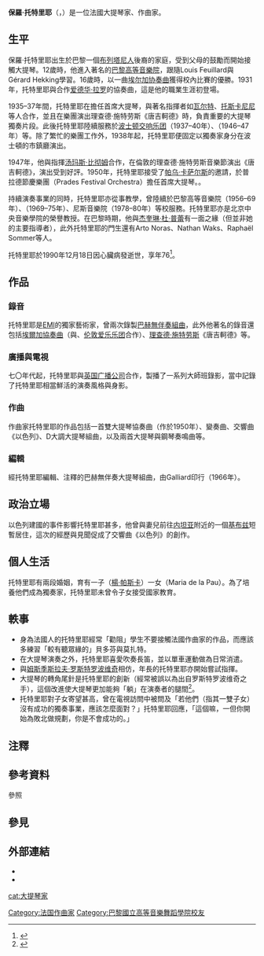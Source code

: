 {{refimprove|time=2020-09-22}}
{{Infobox musical artist
| name         = 保羅·托特里耶<br/>Paul Tortelier
| image        = Tortelier Harcourt 1948 2.jpg
| caption      = 1948年的托特里耶
| background   = 演奏者
| birth_name   = 
| birth_date   = {{birth date|df=yes|1914|3|21}}
| birth_place  = {{FRA}}[[巴黎|巴黎]]
| death_date   = {{death date and age|df=yes|1990|12|18|1914|3|21}}
| death_place  = {{FRA}}[[伊夫林省|伊夫林省]]维拉尔索庄园
| genre        = 古典音樂
| occupation   = 大提琴家
| years_active = 
| awards       = 
}}

'''保羅·托特里耶'''（{{lang-fr|Paul Tortelier}}，{{bd|1914年|3月21日|1990年|12月18日}}）是一位法國大提琴家、作曲家。

== 生平 ==
保羅·托特里耶出生於巴黎一個[[布列塔尼人|布列塔尼人]]後裔的家庭，受到父母的鼓勵而開始接觸大提琴。12歲時，他進入著名的[[巴黎國立高等音樂舞蹈學院|巴黎高等音樂院]]，跟隨Louis Feuillard{{譯名請求}}與Gérard Hekking{{譯名請求}}學習。16歲時，以一曲[[大提琴协奏曲_(埃尔加)|埃尔加协奏曲]]獲得校內比賽的優勝。1931年，托特里耶與{{link-fr|拉穆勒管弦樂團|Orchestre Lamoureux}}合作[[爱德华·拉罗|爱德华·拉罗]]的協奏曲，這是他的職業生涯初登場。

1935–37年間，托特里耶在{{link-fr|蒙地卡羅愛樂樂團|Orchestre philharmonique de Monte-Carlo}}擔任首席大提琴，與著名指揮者如[[布鲁诺·瓦尔特|瓦尔特]]、[[阿图罗·托斯卡尼尼|托斯卡尼尼]]等人合作，並且在樂團演出理查德·施特劳斯《唐吉軻德》時，負責重要的大提琴獨奏片段{{efn|托特里耶與《唐吉軻德》有著密切的聯結，他曾多次現場演出、錄製這首作品。}}。此後托特里耶陸續服務於[[波士顿交响乐团|波士顿交响乐团]]（1937–40年）、{{link-fr|巴黎音樂院管弦樂團|Orchestre de la Société des concerts du Conservatoire}}（1946–47年）等。除了繁忙的樂團工作外，1938年起，托特里耶便固定以獨奏家身分在波士頓的市鎮廳演出。

1947年，他與指揮[[汤玛斯·比彻姆|汤玛斯·比彻姆]]合作，在倫敦的理查德·施特劳斯音樂節演出《唐吉軻德》，演出受到好評。1950年，托特里耶接受了[[帕乌·卡萨尔斯|帕乌·卡萨尔斯]]的邀請，於普拉德節慶樂團（Prades Festival Orchestra）擔任首席大提琴。{{cn|托特里耶曾表示，卡薩爾斯是影響他至深的大提琴家}}。

持續演奏事業的同時，托特里耶亦從事教學，曾陸續於巴黎高等音樂院（1956–69年）、{{link-de|富克旺根艺术大学|Folkwang Universität der Künste}}（1969–75年）、尼斯音樂院（1978–80年）等校服務。托特里耶亦是北京中央音樂學院的榮譽教授。在巴黎時期，他與[[杰奎琳·杜·普蕾|杰奎琳·杜·普蕾]]有一面之緣（但並非她的主要指導者），此外托特里耶的門生還有Arto Noras{{譯名請求}}、Nathan Waks{{譯名請求}}、Raphaël Sommer{{譯名請求}}等人。

托特里耶於1990年12月18日因心臟病發逝世，享年76<ref>{{Cite news|url=https://www.nytimes.com/1990/12/20/obituaries/paul-tortelier-a-french-cellist-and-political-idealist-dies-at-76.html|title=Paul Tortelier, a French Cellist And Political Idealist, Dies at 76|author=Bernard Holland|date=1990-12-20|publisher=纽约时报|accessdate=2020-09-22|language=en|archive-date=2019-03-29|archive-url=https://web.archive.org/web/20190329124650/https://www.nytimes.com/1990/12/20/obituaries/paul-tortelier-a-french-cellist-and-political-idealist-dies-at-76.html|dead-url=no}}</ref>。

== 作品 ==
=== 錄音 ===
托特里耶是[[EMI古典|EMI]]的獨家藝術家，曾兩次錄製[[约翰·塞巴斯蒂安·巴赫|巴赫]][[无伴奏大提琴组曲_(巴赫)|無伴奏組曲]]{{efn|1960年於巴黎，1982年於倫敦。}}，此外他著名的錄音還包括[[爱德华·埃尔加|埃爾加]][[大提琴协奏曲_(埃尔加)|協奏曲]]（與{{link-en|艾德里安·包爾特|Adrian Boult}}、[[伦敦爱乐乐团|伦敦爱乐乐团]]合作）、[[理查德·施特劳斯|理查德·施特劳斯]]《唐吉軻德》{{efn|兩次，分別與比彻姆／[[皇家愛樂樂團|皇家愛樂樂團]]（1947–48年），以及[[鲁道夫·肯普|肯普]]／[[德累斯顿国家管弦乐团|德累斯顿国家管弦乐团]]（1973年）合作。}}等。
{{expand section}}

=== 廣播與電視 ===
七〇年代起，托特里耶與[[英国广播公司|英国广播公司]]合作，製播了一系列大師班錄影，當中記錄了托特里耶相當鮮活的演奏風格與身影。

=== 作曲 ===
作曲家托特里耶的作品包括一首雙大提琴協奏曲（作於1950年）、變奏曲、交響曲《以色列》、D大調大提琴組曲，以及兩首大提琴與鋼琴奏鳴曲等。

=== 編輯 ===
經托特里耶編輯、注釋的巴赫無伴奏大提琴組曲，由Galliard印行（1966年）。

== 政治立場 ==
以色列建國的事件影響托特里耶甚多，他曾與妻兒前往[[内坦亚|内坦亚]]附近的一個[[基布兹|基布兹]]短暫居住，這次的經歷與見聞促成了交響曲《以色列》的創作。

== 個人生活 ==
托特里耶有兩段婚姻，育有一子（[[楊·帕斯卡·托特里耶|楊·帕斯卡]]）一女（Maria de la Pau{{譯名請求}}）。為了培養他們成為獨奏家，托特里耶未曾令子女接受國家教育。

== 軼事 ==
* 身為法國人的托特里耶經常「勸阻」學生不要接觸法國作曲家的作品，而應該多練習「較有聽眾緣的」貝多芬與莫扎特。
* 在大提琴演奏之外，托特里耶喜愛吹奏長笛，並以單車運動做為日常消遣。
* 與[[姆斯季斯拉夫·罗斯特罗波维奇|姆斯季斯拉夫·罗斯特罗波维奇]]相仿，年長的托特里耶亦開始嘗試指揮。
* 大提琴的轉角尾針是托特里耶的創新（經常被誤以為出自罗斯特罗波维奇之手），這個改進使大提琴更加能夠「躺」在演奏者的腿間<ref>{{cite web|title=Further Tonal Improvements To Your Cello|url=http://www.paulperleycellos.com/chatterfurthertonalimprovements.html|accessdate=2011-05-21|publisher=Paul Perley Cellos|archiveurl=https://web.archive.org/web/20110726002938/http://www.paulperleycellos.com/chatterfurthertonalimprovements.html|archivedate=2011-07-26|deadurl=yes}}</ref>。
* 托特里耶對子女寄望甚高，曾在電視訪問中被問及「若他們（指其一雙子女）沒有成功的獨奏事業，應該怎麼面對？」托特里耶回應，「這個嘛，一但你開始為敗北做規劃，你是不會成功的。」

== 注釋 ==
{{notelist}}

== 參考資料 ==
;參照
{{reflist}}

== 參見 ==
{{Portal box|人物|古典音樂}}

== 外部連結 ==
* {{Discogs artist|852384}}
*{{imdb}}

{{normdaten}}
{{DEFAULTSORT:tortelier}}
[[cat:大提琴家|cat:大提琴家]]
[[Category:法国作曲家|Category:法国作曲家]]
[[Category:巴黎國立高等音樂舞蹈學院校友|Category:巴黎國立高等音樂舞蹈學院校友]]
